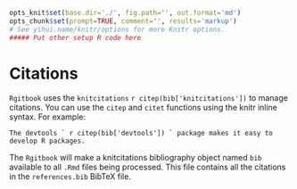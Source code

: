 ```r
opts_knit$set(base.dir='./', fig.path='', out.format='md')
opts_chunk$set(prompt=TRUE, comment='', results='markup')
# See yihui.name/knitr/options for more Knitr options.
##### Put other setup R code here

```

# Citations

`Rgitbook` uses the `knitcitations` `r citep(bib['knitcitations'])` to manage citations. You can use the `citep` and `citet` functions using the knitr inline syntax. For example:


	The devtools ` r citep(bib['devtools']) ` package makes it easy to develop R packages.


The `Rgitbook` will make a knitcitations bibliography object named `bib` available to all `.Rmd` files being processed. This file contains all the citations in the `references.bib` BibTeX file. 
